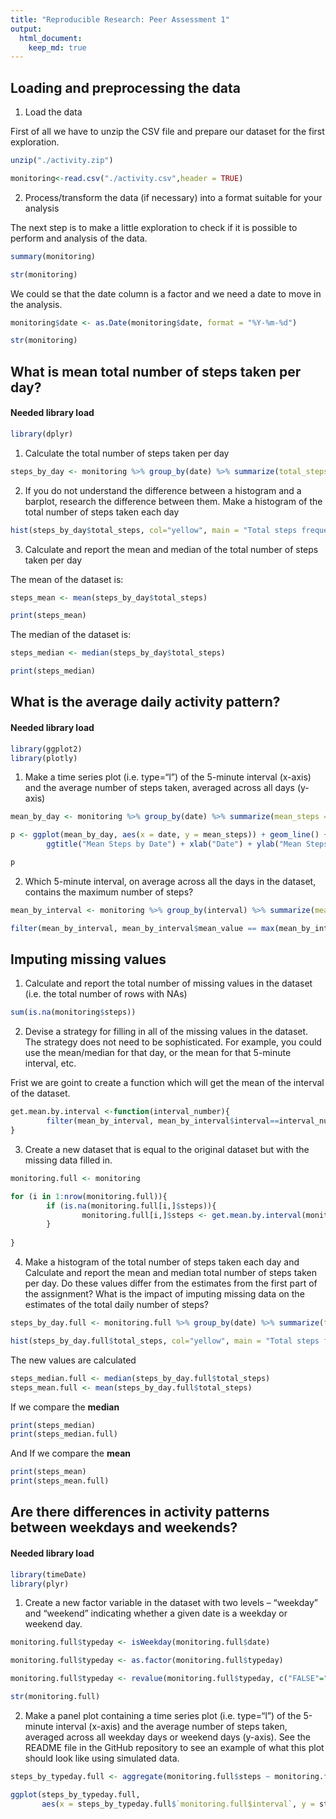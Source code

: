 ```yaml
---
title: "Reproducible Research: Peer Assessment 1"
output: 
  html_document:
    keep_md: true
---
```



## Loading and preprocessing the data


1. Load the data

First of all we have to unzip the CSV file and prepare our dataset for the first exploration.

```r

unzip("./activity.zip")

monitoring<-read.csv("./activity.csv",header = TRUE)

```

2. Process/transform the data (if necessary) into a format suitable for your analysis

The next step is to make a little exploration to check if it is possible to perform and analysis of the data.

```r


summary(monitoring)

str(monitoring)


```

We could se that the date column is a factor and we need a date to move in the analysis.

```r

monitoring$date <- as.Date(monitoring$date, format = "%Y-%m-%d")

str(monitoring)

```


## What is mean total number of steps taken per day?

#### Needed library load

```r

library(dplyr)

```

1. Calculate the total number of steps taken per day


```r

steps_by_day <- monitoring %>% group_by(date) %>% summarize(total_steps = sum(steps, na.rm=TRUE))

```

2. If you do not understand the difference between a histogram and a barplot, research the difference between them. Make a histogram of the total number of steps taken each day

```r

hist(steps_by_day$total_steps, col="yellow", main = "Total steps frequency", xlab="Total steps")

```

3. Calculate and report the mean and median of the total number of steps taken per day

The mean of the dataset is:

```r

steps_mean <- mean(steps_by_day$total_steps)

print(steps_mean)

```

The median of the dataset is:

```r

steps_median <- median(steps_by_day$total_steps)

print(steps_median)

```


## What is the average daily activity pattern?

#### Needed library load

```r

library(ggplot2)
library(plotly)

```


1. Make a time series plot (i.e. \color{red}{\verb|type = "l"|}type="l") of the 5-minute interval (x-axis) and the average number of steps taken, averaged across all days (y-axis)

```r

mean_by_day <- monitoring %>% group_by(date) %>% summarize(mean_steps = mean(steps, na.rm=TRUE))

p <- ggplot(mean_by_day, aes(x = date, y = mean_steps)) + geom_line() + 
        ggtitle("Mean Steps by Date") + xlab("Date") + ylab("Mean Steps")

p

```



2. Which 5-minute interval, on average across all the days in the dataset, contains the maximum number of steps?

```r

mean_by_interval <- monitoring %>% group_by(interval) %>% summarize(mean_value = mean(steps, na.rm=TRUE))

filter(mean_by_interval, mean_by_interval$mean_value == max(mean_by_interval$mean_value))


```


## Imputing missing values


1. Calculate and report the total number of missing values in the dataset (i.e. the total number of rows with \color{red}{\verb|NA|}NAs)

```r

sum(is.na(monitoring$steps))

```

2. Devise a strategy for filling in all of the missing values in the dataset. The strategy does not need to be sophisticated. For example, you could use the mean/median for that day, or the mean for that 5-minute interval, etc.

Frist we are goint to create a function which will get the mean of the interval of the dataset.

```r

get.mean.by.interval <-function(interval_number){
        filter(mean_by_interval, mean_by_interval$interval==interval_number)$mean_value
}

```

3. Create a new dataset that is equal to the original dataset but with the missing data filled in.

```r

monitoring.full <- monitoring

for (i in 1:nrow(monitoring.full)){
        if (is.na(monitoring.full[i,]$steps)){
                monitoring.full[i,]$steps <- get.mean.by.interval(monitoring.full[i,]$interval)
        }
        
}

```

4. Make a histogram of the total number of steps taken each day and Calculate and report the mean and median total number of steps taken per day. Do these values differ from the estimates from the first part of the assignment? What is the impact of imputing missing data on the estimates of the total daily number of steps?

```r

steps_by_day.full <- monitoring.full %>% group_by(date) %>% summarize(total_steps = sum(steps, na.rm=TRUE))

hist(steps_by_day.full$total_steps, col="yellow", main = "Total steps frequency", xlab="Total steps")

```

The new values are calculated

```r

steps_median.full <- median(steps_by_day.full$total_steps)
steps_mean.full <- mean(steps_by_day.full$total_steps)

```

If we compare the **median**

```r
print(steps_median)
print(steps_median.full)

```

And If we compare the **mean**

```r
print(steps_mean)
print(steps_mean.full)

```


## Are there differences in activity patterns between weekdays and weekends?

#### Needed library load

```r

library(timeDate)
library(plyr)

```

1. Create a new factor variable in the dataset with two levels – “weekday” and “weekend” indicating whether a given date is a weekday or weekend day.

```r

monitoring.full$typeday <- isWeekday(monitoring.full$date)

monitoring.full$typeday <- as.factor(monitoring.full$typeday)

monitoring.full$typeday <- revalue(monitoring.full$typeday, c("FALSE"="weekend", "TRUE"="weekday"))

str(monitoring.full)

```


2. Make a panel plot containing a time series plot (i.e. \color{red}{\verb|type = "l"|}type="l") of the 5-minute interval (x-axis) and the average number of steps taken, averaged across all weekday days or weekend days (y-axis). See the README file in the GitHub repository to see an example of what this plot should look like using simulated data.

```r

steps_by_typeday.full <- aggregate(monitoring.full$steps ~ monitoring.full$interval + monitoring.full$typeday, monitoring.full, mean)

ggplot(steps_by_typeday.full, 
       aes(x = steps_by_typeday.full$`monitoring.full$interval`, y = steps_by_typeday.full$`monitoring.full$steps`))       + geom_line() + facet_wrap(~steps_by_typeday.full$`monitoring.full$typeday`) 


```


